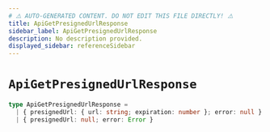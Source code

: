 ```yaml
---
# ⚠️ AUTO-GENERATED CONTENT. DO NOT EDIT THIS FILE DIRECTLY! ⚠️
title: ApiGetPresignedUrlResponse
sidebar_label: ApiGetPresignedUrlResponse
description: No description provided.
displayed_sidebar: referenceSidebar
---
```


# `ApiGetPresignedUrlResponse`

```ts
type ApiGetPresignedUrlResponse =
  | { presignedUrl: { url: string; expiration: number }; error: null }
  | { presignedUrl: null; error: Error }
```

